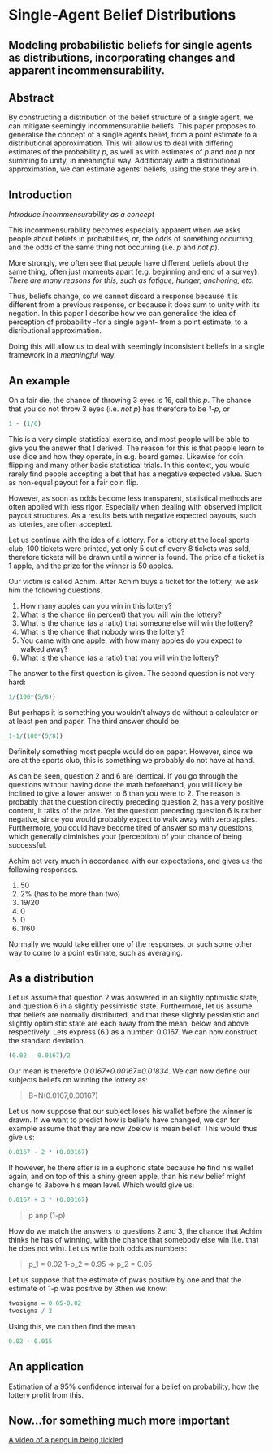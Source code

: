 Single-Agent Belief Distributions
========================================================
Modeling probabilistic beliefs for single agents as distributions, incorporating changes and apparent incommensurability.
--------------------------------------------------------

Abstract
--------------------------------------------------------
By constructing a distribution of the belief structure of a single agent, we can mitigate seemingly incommensurabile beliefs. This paper proposes to generalise the concept of a single agents belief, from a point estimate to a distributional approximation. This will allow us to deal with differing estimates of the probability *p*, as well as with estimates of *p* and *not p* not summing to unity, in meaningful way. Additionaly with a distributional approximation, we can estimate agents' beliefs, using the state they are in.

Introduction
--------------------------------------------------------
*Introduce incommensurability as a concept*

This incommensurability becomes especially apparent when we asks people about beliefs in probabilities, or, the odds of something occurring, and the odds of the same thing not occurring (i.e. *p* and *not p*).

More strongly, we often see that people have different beliefs about the same thing, often just moments apart (e.g. beginning and end of a survey). *There are many reasons for this, such as fatigue, hunger, anchoring, etc.*

Thus, beliefs change, so we cannot discard a response because it is different from a previous response, or because it does sum to unity with its negation. In this paper I describe how we can generalise the idea of perception of probability -for a single agent- from a point estimate, to a disributional approximation.

Doing this will allow us to deal with seemingly inconsistent beliefs in a single framework in a *meaningful* way.

An example
--------------------------------------------------------
On a fair die, the chance of throwing 3 eyes is 16, call this *p*. The chance that you do not throw 3 eyes (i.e. *not p*) has therefore to be *1-p*, or
```r
1 - (1/6)
```
This is a very simple statistical exercise, and most people will be able to give you the answer that I derived. The reason for this is that people learn to use dice and how they operate, in e.g. board games. Likewise for coin flipping and many other basic statistical trials. In this context, you would rarely find people accepting a bet that has a negative expected value. Such as non-equal payout for a fair coin flip.

However, as soon as odds become less transparent, statistical methods are often applied with less rigor. Especially when dealing with observed implicit payout structures. As a results bets with negative expected payouts, such as loteries, are often accepted. 

Let us continue with the idea of a lottery. For a lottery at the local sports club, 100 tickets were printed, yet only 5 out of every 8 tickets was sold, therefore tickets will be drawn until a winner is found. The price of a ticket is 1 apple, and the prize for the winner is 50 apples.

Our victim is called Achim. After Achim buys a ticket for the lottery, we ask him the following questions.

  1. How many apples can you win in this lottery?
  2. What is the chance (in percent) that you will win the lottery?
  3. What is the chance (as a ratio) that someone else will win the lottery?
  4. What is the chance that nobody wins the lottery?
  5. You came with one apple, with how many apples do you expect to walked away?
  6. What is the chance (as a ratio) that you will win the lottery?

The answer to the first question is given. The second question is not very hard:
```r
1/(100*(5/8))
```
But perhaps it is something you wouldn't always do without a calculator or at least pen and paper. The third answer should be:
```r
1-1/(100*(5/8))
```
Definitely something most people would do on paper. However, since we are at the sports club, this is something we probably do not have at hand.

As can be seen, question 2 and 6 are identical. If you go through the questions without having done the math beforehand, you will likely be inclined to give a lower answer to 6 than you were to 2. The reason is probably that the question directly preceding question 2, has a very positive content, it talks of the prize. Yet the question preceding question 6 is rather negative, since you would probably expect to walk away with zero apples. Furthermore, you could have become tired of answer so many questions, which generally diminishes your (perception) of your chance of being successful.

Achim act very much in accordance with our expectations, and gives us the following responses.

  1. 50
  2. 2% (has to be more than two)
  3. 19/20
  4. 0
  5. 0
  6. 1/60

Normally we would take either one of the responses, or such some other way to come to a point estimate, such as averaging. 

As a distribution
--------------------------------------------------------
Let us assume that question 2 was answered in an slightly optimistic state, and question 6 in a slightly pessimistic state. Furthermore, let us assume that beliefs are normally distributed, and that these slightly pessimistic and slightly optimistic state are each away from the mean, below and above respectively. Lets express (6.) as a number: 0.0167. We can now construct the standard deviation.

```r
(0.02 - 0.0167)/2
```
Our mean is therefore *0.0167+0.00167=0.01834*. We can now define our subjects beliefs on winning the lottery as:

> B~N(0.0167,0.00167)

Let us now suppose that our subject loses his wallet before the winner is drawn. If we want to predict how is beliefs have changed, we can for example assume that they are now 2below is mean belief. This would thus give us:

```r
0.0167 - 2 * (0.00167)
```
If however, he there after is in a euphoric state because he find his wallet again, and on top of this a shiny green apple, than his new belief might change to 3above his mean level. Which would give us:

```r
0.0167 + 3 * (0.00167)
```
>p anp (1-p)

How do we match the answers to questions 2 and 3, the chance that Achim thinks he has of winning, with the chance that somebody else win (i.e. that he does not win). Let us write both odds as numbers:

> p_1 = 0.02
> 1-p_2 = 0.95 => p_2 = 0.05

Let us suppose that the estimate of pwas positive by one and that the estimate of 1-p was positive by 3then we know:

```r
twosigma = 0.05-0.02
twosigma / 2
```

Using this, we can then find the mean:
```r
0.02 - 0.015
```
An application
--------------------------------------------------------
Estimation of a 95% confidence interval for a belief on probability, how the lottery profit from this.


Now...for something much more important
--------------------------------------------------------
[A video of a penguin being tickled](http://www.youtube.com/watch?v=FVwtTrlPSSk)